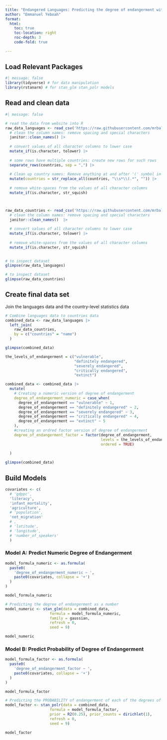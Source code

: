 ```yaml
---
title: "Endangered Languages: Predicting the degree of endangerment with country-level statistics"
author: "Emmanuel Yeboah"
format: 
  html:
    toc: true
    toc-location: right
    roc-depth: 3
    code-fold: true
    
---
```


## Load Relevant Packages

```r
#| message: false
library(tidyverse) # for data manipulation
library(rstanarm) # for stan_glm stan_polr models
```


## Read and clean data

```r
#| message: false

# read the data from website into R
raw_data_languages <- read_csv('https://raw.githubusercontent.com/mrbalikci/endangered-languages/master/data.csv') |>
  # clean the column names: remove spacing and special characters
  janitor::clean_names() |>
  
  # convert values of all character columns to lower case
  mutate_if(is.character, tolower) |>
  
  # some rows have multiple countries: create new rows for such rows
  separate_rows(countries, sep = ",") |>
  
  # Clean up country names: Remove anything at and after '(' symbol in the Name column
  mutate(countries = str_replace_all(countries, "\\s*\\(.*", "")) |>
  
  # remove white-spaces from the values of all character columns
  mutate_if(is.character, str_squish)



raw_data_countries <- read_csv('https://raw.githubusercontent.com/mrbalikci/endangered-languages/master/Countries.csv') |>
  # clean the column names: remove spacing and special characters
  janitor::clean_names()  |>
  
  # convert values of all character columns to lower case
  mutate_if(is.character, tolower) |>
  
  # remove white-spaces from the values of all character columns
  mutate_if(is.character, str_squish)
  
```


```r
# to inspect dataset
glimpse(raw_data_languages)
```


```r
# to inspect dataset
glimpse(raw_data_countries)
```
## Create final data set

Join the languages data and the country-level statistics data


```r
# Combine languages data to countries data
combined_data <- raw_data_languages |>
  left_join(
    raw_data_countries,
    by = c("countries" = "name")
  )

glimpse(combined_data)
```


```r
the_levels_of_endangerment = c("vulnerable", 
                               "definitely endangered",
                               "severely endangered",
                               "critically endangered",
                               "extinct")

combined_data <- combined_data |>
  mutate(
    # Creating a numeric version of degree of endangerment
    degree_of_endangerment_numeric = case_when(
      degree_of_endangerment == "vulnerable" ~ 1,
      degree_of_endangerment == "definitely endangered" ~ 2,
      degree_of_endangerment == "severely endangered" ~ 3,
      degree_of_endangerment == "critically endangered" ~ 4,
      degree_of_endangerment == "extinct" ~ 5
    ),
    #creating an ordred factor version of degree of endangerment 
    degree_of_endangerment_factor = factor(degree_of_endangerment,
                                           levels = the_levels_of_endangerment,
                                           ordered = TRUE)
    
  )

glimpse(combined_data)
```

## Build Models

```r
covariates <- c(
  # 'gdppc',
  'literacy',
  'infant_mortality',
  'agriculture',
  # 'population',
  'net_migration'
  # ,
  # 'latitude',
  # 'longitude',
  # 'number_of_speakers'
  )
```



### Model A: Predict Numeric Degree of Endangerment

```r
model_formula_numeric <- as.formula(
  paste0(
    'degree_of_endangerment_numeric ~ ', 
    paste0(covariates, collapse = '+')
  )
)

model_formula_numeric
```




```r
# Predicting the degree of endangerment as a number
model_numeric <- stan_glm(data = combined_data, 
                    formula = model_formula_numeric, 
                    family = gaussian, 
                    refresh = 0,
                    seed = 9)

model_numeric
```

### Model B: Predict Probability of Degree of Endangerment



```r
model_formula_factor <- as.formula(
  paste0(
    'degree_of_endangerment_factor ~ ', 
    paste0(covariates, collapse = '+')
  )
)

model_formula_factor
```

```r
# Predicting the PROBABILITY of endangerment of each of the degrees of endangerment
model_factor <- stan_polr(data = combined_data, 
                    formula = model_formula_factor, 
                    prior = R2(0.25), prior_counts = dirichlet(1),
                    refresh = 0,
                    seed = 9)

model_factor
```





